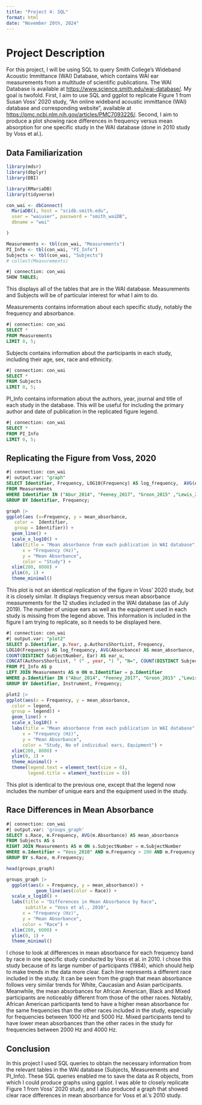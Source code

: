 ```yaml
---
title: "Project 4: SQL"
format: html
date: "November 20th, 2024"
---
```


# Project Description

For this project, I will be using SQL to query Smith College's Wideband Acoustic Immittance (WAI) Database, which contains WAI ear measurements from a multitude of scientific publications. The WAI Database is available at <https://www.science.smith.edu/wai-database/>. My goal is twofold. First, I aim to use SQL and ggplot to replicate Figure 1 from Susan Voss' 2020 study, "An online wideband acoustic immittance (WAI) database and corresponding website", available at <https://pmc.ncbi.nlm.nih.gov/articles/PMC7093226/>. Second, I aim to produce a plot showing race differences in frequency versus mean absorption for one specific study in the WAI database (done in 2010 study by Voss et al.).

## Data Familiarization

```r
library(mdsr)
library(dbplyr)
library(DBI)
```

```r
library(RMariaDB)
library(tidyverse)

con_wai <- dbConnect(
  MariaDB(), host = "scidb.smith.edu",
  user = "waiuser", password = "smith_waiDB", 
  dbname = "wai"

)

Measurements <- tbl(con_wai, "Measurements")
PI_Info <- tbl(con_wai, "PI_Info")
Subjects <- tbl(con_wai, "Subjects")
# collect(Measurements)
```

```sql
#| connection: con_wai
SHOW TABLES;
```

This displays all of the tables that are in the WAI database. Measurements and Subjects will be of particular interest for what I aim to do.

Measurements contains information about each specific study, notably the frequency and absorbance.

```sql
#| connection: con_wai
SELECT *
FROM Measurements
LIMIT 0, 5;
```

Subjects contains information about the participants in each study, including their age, sex, race and ethnicity.

```sql
#| connection: con_wai
SELECT *
FROM Subjects
LIMIT 0, 5;
```

PI_Info contains information about the authors, year, journal and title of each study in the database. This will be useful for including the primary author and date of publication in the replicated figure legend.

```sql
#| connection: con_wai
SELECT *
FROM PI_Info
LIMIT 0, 5;
```

## Replicating the Figure from Voss, 2020

```sql
#| connection: con_wai
#| output.var: "graph"
SELECT Identifier, Frequency, LOG10(Frequency) AS log_frequency,  AVG(Absorbance) AS mean_absorbance 
FROM Measurements
WHERE Identifier IN ("Abur_2014", "Feeney_2017", "Groon_2015" ,"Lewis_2015", "Liu_2008", "Rosowski_2012", "Shahnaz_2006", "Shaver_2013" , "Sun_2016", "Voss_1994", "Voss_2010", "Werner_2010") AND Frequency > 200 AND Frequency < 8000
GROUP BY Identifier, Frequency;  
```

```r
graph |>
ggplot(aes (x=Frequency, y = mean_absorbance, 
   color =  Identifier,
   group = Identifier)) +
  geom_line() +
  scale_x_log10() +
  labs(title = "Mean absorbance from each publication in WAI database",
      x = "Frequency (Hz)",
      y = "Mean Absorbance",
      color = "Study") +
  xlim(200, 8000) +
  ylim(0, 1) +
  theme_minimal()
```

This plot is not an identical replication of the figure in Voss' 2020 study, but it is closely similar. It displays frequency versus mean absorbance measurements for the 12 studies included in the WAI database (as of July 2019). The number of unique ears as well as the equipment used in each study is missing from the legend above. This information is included in the figure I am trying to replicate, so it needs to be displayed here.

```sql
#| connection: con_wai
#| output.var: "plot2"
SELECT p.Identifier, p.Year, p.AuthorsShortList, Frequency,
LOG10(Frequency) AS log_frequency, AVG(Absorbance) AS mean_absorbance,
COUNT(DISTINCT SubjectNumber, Ear) AS ear_u,
CONCAT(AuthorsShortList, " (" , year, ") ", "N=", COUNT(DISTINCT SubjectNumber, Ear), "; ", Instrument) AS legend
FROM PI_Info AS p
LEFT JOIN Measurements AS m ON m.Identifier = p.Identifier
WHERE p.Identifier IN ("Abur_2014", "Feeney_2017", "Groon_2015" ,"Lewis_2015", "Liu_2008", "Rosowski_2012", "Shahnaz_2006", "Shaver_2013" , "Sun_2016", "Voss_1994", "Voss_2010", "Werner_2010") AND Frequency > 200 AND Frequency < 8000
GROUP BY Identifier, Instrument, Frequency;
```

```r
plot2 |>
ggplot(aes(x = Frequency, y = mean_absorbance,
  color = legend,
  group = legend)) +
  geom_line() +
  scale_x_log10() +
  labs(title = "Mean absorbance from each publication in WAI database",
      x = "Frequency (Hz)",
      y = "Mean Absorbance",
      color = "Study, No of individual ears, Equipment") +
  xlim(200, 8000) +
  ylim(0, 1) +
  theme_minimal() +
  theme(legend.text = element_text(size = 6),
        legend.title = element_text(size = 8))
```

This plot is identical to the previous one, except that the legend now includes the number of unique ears and the equipment used in the study.

## Race Differences in Mean Absorbance

```sql
#| connection: con_wai
#| output.var: 'groups_graph'
SELECT s.Race, m.Frequency, AVG(m.Absorbance) AS mean_absorbance 
FROM Subjects AS s 
RIGHT JOIN Measurements AS m ON s.SubjectNumber = m.SubjectNumber
WHERE m.Identifier = "Voss_2010" AND m.Frequency > 200 AND m.Frequency < 8000
GROUP BY s.Race, m.Frequency;
```

```r
head(groups_graph)
```

```r
groups_graph |>
  ggplot(aes(x = Frequency, y = mean_absorbance)) +
           geom_line(aes(color = Race)) +
  scale_x_log10() +
  labs(title = "Differences in Mean Absorbance by Race",
       subtitle = "Voss et al., 2010",
      x = "Frequency (Hz)",
      y = "Mean Absorbance",
      color = "Race") +
  xlim(200, 6000) +
  ylim(0, 1) +
  theme_minimal()
```

I chose to look at differences in mean absorbance for each frequency band by race in one specific study conducted by Voss et al. in 2010. I chose this study because of its large number of participants (1984), which should help to make trends in the data more clear. Each line represents a different race included in the study. It can be seen from the graph that mean absorbance follows very similar trends for White, Caucasian and Asian participants. Meanwhile, the mean absorbances for African American, Black and Mixed participants are noticeably different from those of the other races. Notably, African American participants tend to have a higher mean absorbance for the same frequencies than the other races included in the study, especially for frequencies between 1000 Hz and 5000 Hz. Mixed participants tend to have lower mean absorbances than the other races in the study for frequencies between 2000 Hz and 4000 Hz.

## Conclusion

In this project I used SQL queries to obtain the necessary information from the relevant tables in the WAI database (Subjects, Measurements and PI_Info). These SQL queries enabled me to save the data as R objects, from which I could produce graphs using ggplot. I was able to closely replicate Figure 1 from Voss' 2020 study, and I also produced a graph that showed clear race differences in mean absorbance for Voss et al.'s 2010 study.
